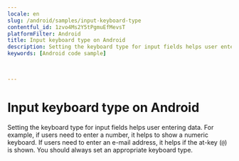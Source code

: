 ```yaml
---
locale: en
slug: /android/samples/input-keyboard-type
contentful_id: 1zvo4Ms2Y5tPgmuEfMevsT
platformFilter: Android
title: Input keyboard type on Android
description: Setting the keyboard type for input fields helps user entering data.
keywords: [Android code sample]


	
---
```


# Input keyboard type on Android

Setting the keyboard type for input fields helps user entering data. For example, if users need to enter a number, it helps to show a numeric keyboard. If users need to enter an e-mail address, it helps if the at-key (`@`) is shown. You should always set an appropriate keyboard type.

<CodeSample id="input-keyboard-type" locale="en" platform="android"/>